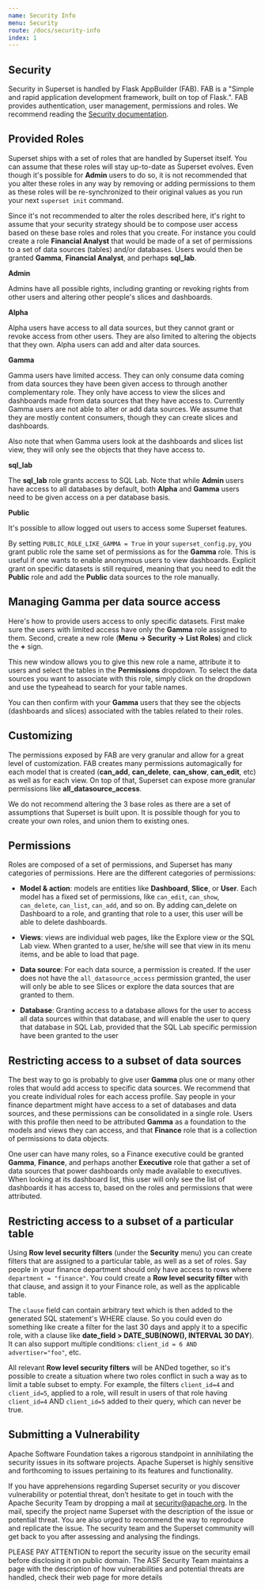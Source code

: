 ```yaml
---
name: Security Info
menu: Security
route: /docs/security-info
index: 1
---
```


## Security

Security in Superset is handled by Flask AppBuilder (FAB). FAB is a "Simple and rapid application
development framework, built on top of Flask.". FAB provides authentication, user management,
permissions and roles. We recommend reading the
[Security documentation](https://flask-appbuilder.readthedocs.io/en/latest/security.html).

## Provided Roles

Superset ships with a set of roles that are handled by Superset itself. You can assume that these
roles will stay up-to-date as Superset evolves. Even though it's possible for **Admin**
users to do so, it is not recommended that you alter these roles in any way by removing
or adding permissions to them as these roles will be re-synchronized to their original
values as you run your next `superset init` command.

Since it's not recommended to alter the roles described here, it's right to assume that your
security strategy should be to compose user access based on these base roles and roles that you
create. For instance you could create a role **Financial Analyst** that would be made of a set
of permissions to a set of data sources (tables) and/or databases. Users would then
be granted **Gamma**, **Financial Analyst**, and perhaps **sql_lab**.

**Admin**

Admins have all possible rights, including granting or revoking rights from other users and
altering other people's slices and dashboards.

**Alpha**

Alpha users have access to all data sources, but they cannot grant or revoke access from other
users. They are also limited to altering the objects that they own. Alpha users can add and
alter data sources.

**Gamma**

Gamma users have limited access. They can only consume data coming from data sources they have
been given access to through another complementary role. They only have access to view the slices
and dashboards made from data sources that they have access to. Currently Gamma users are not
able to alter or add data sources. We assume that they are mostly content consumers,
though they can create slices and dashboards.

Also note that when Gamma users look at the dashboards and slices list view, they will only see
the objects that they have access to.

**sql_lab**

The **sql_lab** role grants access to SQL Lab. Note that while **Admin** users have access to
all databases by default, both **Alpha** and **Gamma** users need to be given access on
a per database basis.

**Public**

It's possible to allow logged out users to access some Superset features.

By setting `PUBLIC_ROLE_LIKE_GAMMA = True` in your `superset_config.py`, you grant public
role the same set of permissions as for the **Gamma** role. This is useful if one wants to
enable anonymous users to view dashboards. Explicit grant on specific datasets is still
required, meaning that you need to edit the **Public** role and
add the **Public** data sources to the role manually.

## Managing Gamma per data source access

Here's how to provide users access to only specific datasets. First make sure the users with
limited access have only the **Gamma** role assigned to them. Second, create a new role
(**Menu -> Security -> List Roles**) and click the **+** sign.

This new window allows you to give this new role a name, attribute it to users and select
the tables in the **Permissions** dropdown. To select the data sources you
want to associate with this role, simply click on the dropdown and use the typeahead to search
for your table names.

You can then confirm with your **Gamma** users that they see the objects (dashboards and
slices) associated with the tables related to their roles.

## Customizing

The permissions exposed by FAB are very granular and allow for a great
level of customization. FAB creates many permissions automagically for each model that is
created (**can_add**, **can_delete**, **can_show**, **can_edit**, etc) as well as for each view.
On top of that, Superset can expose more granular permissions like **all_datasource_access**.

We do not recommend altering the 3 base roles as there are a set of assumptions that
Superset is built upon. It is possible though for you to create your
own roles, and union them to existing ones.

## Permissions

Roles are composed of a set of permissions, and Superset has many categories of permissions.
Here are the different categories of permissions:

- **Model & action**: models are entities like **Dashboard**, **Slice**, or **User**. Each
model has a fixed set of permissions, like `can_edit`, `can_show`,
`can_delete`, `can_list`, `can_add`, and so on. By adding can_delete on
Dashboard to a role, and granting that role to a user, this user will be
able to delete dashboards.

- **Views**: views are individual web pages, like the Explore view or the SQL Lab view.
When granted to a user, he/she will see that view in its menu items, and
be able to load that page.

- **Data source**: For each data source, a permission is created. If the user does not
have the `all_datasource_access` permission granted, the user will only be
able to see Slices or explore the data sources that are granted to them.

- **Database**: Granting access to a database allows for the user to access all data
sources within that database, and will enable the user to query that database
in SQL Lab, provided that the SQL Lab specific permission have been granted to the user

## Restricting access to a subset of data sources

The best way to go is probably to give user **Gamma** plus one or many other roles that
would add access to specific data sources. We recommend that you create individual roles
for each access profile. Say people in your finance department might have access to a set
of databases and data sources, and these permissions can be consolidated in a single role.
Users with this profile then need to be attributed **Gamma** as a foundation to the models
and views they can access, and that **Finance** role
that is a collection of permissions to data objects.

One user can have many roles, so a Finance executive could be granted
**Gamma**, **Finance**, and perhaps another **Executive** role that gather a set of data
sources that power dashboards only made available to executives. When looking at its
dashboard list, this user will only see the list of dashboards it
has access to, based on the roles and permissions that were attributed.

## Restricting access to a subset of a particular table

Using **Row level security filters** (under the **Security** menu) you can create filters
that are assigned to a particular table, as well as a set of roles. Say people
in your finance department should only have access to rows where `department = "finance"`.
You could create a **Row level security filter** with that clause, and assign it to your
Finance role, as well as the applicable table.

The `clause` field can contain arbitrary text which is then added to the generated SQL
statement's WHERE clause. So you could even do something like create a filter for the
last 30 days and apply it to a specific role, with a clause like
**date_field > DATE_SUB(NOW(), INTERVAL 30 DAY**). It can also
support multiple conditions: `client_id = 6 AND advertiser="foo"`, etc.

All relevant **Row level security filters** will be ANDed together, so it's possible
to create a situation where two roles conflict in such a way
as to limit a table subset to empty. For example, the filters `client_id=4`
and `client_id=5`, applied to a role, will result
in users of that role having `client_id=4` AND `client_id=5` added to their query, which can never be true.


## Submitting a Vulnerability

Apache Software Foundation takes a rigorous standpoint in annihilating the security issues in its
software projects. Apache Superset is highly sensitive and forthcoming to issues pertaining to its
features and functionality.

If you have apprehensions regarding Superset security or you discover vulnerability or potential
threat, don’t hesitate to get in touch with the Apache Security Team by dropping a mail at
security@apache.org. In the mail, specify the project name Superset with the description of the
issue or potential threat. You are also urged to recommend the way to reproduce and replicate the
issue. The security team and the Superset community will get back to you after assessing and
analysing the findings.

PLEASE PAY ATTENTION to report the security issue on the security email before disclosing it on
public domain. The ASF Security Team maintains a page with the description of how vulnerabilities
and potential threats are handled, check their web page for more details
